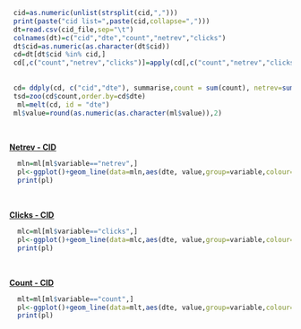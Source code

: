 

```r
 
 cid=as.numeric(unlist(strsplit(cid,",")))
 print(paste("cid list=",paste(cid,collapse=",")))
 dt=read.csv(cid_file,sep="\t")
 colnames(dt)=c("cid","dte","count","netrev","clicks")
 dt$cid=as.numeric(as.character(dt$cid))
 cd=dt[dt$cid %in% cid,]
 cd[,c("count","netrev","clicks")]=apply(cd[,c("count","netrev","clicks")],2,function(x){as.numeric(as.character(x))})
 
 
 cd= ddply(cd, c("cid","dte"), summarise,count = sum(count), netrev=sum(netrev),clicks = sum(clicks))
 tsd=zoo(cd$count,order.by=cd$dte)
  ml=melt(cd, id = "dte")
 ml$value=round(as.numeric(as.character(ml$value)),2)
```
<br/>
<p><b><u>Netrev - CID</u></b></p>
```r
 
  mln=ml[ml$variable=="netrev",]
  pl<-ggplot()+geom_line(data=mln,aes(dte, value,group=variable,colour=variable)) +theme(axis.text.x = element_text(angle = 90, hjust = 1))
  print(pl)
```
<br/>
<p><b><u>Clicks - CID</u></b></p>
```r
  mlc=ml[ml$variable=="clicks",]
  pl<-ggplot()+geom_line(data=mlc,aes(dte, value,group=variable,colour=variable)) +theme(axis.text.x = element_text(angle = 90, hjust = 1))
  print(pl)
```
<br/>
<p><b><u>Count - CID</u></b></p>
```r
  mlt=ml[ml$variable=="count",]
  pl<-ggplot()+geom_line(data=mlt,aes(dte, value,group=variable,colour=variable)) + theme(axis.text.x = element_text(angle = 90, hjust = 1))
  print(pl)
```
